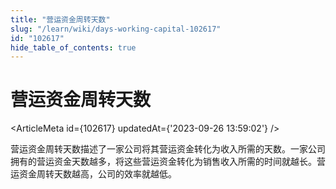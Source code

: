 ```yaml
---
title: "营运资金周转天数"
slug: "/learn/wiki/days-working-capital-102617"
id: "102617"
hide_table_of_contents: true
---
```



# 营运资金周转天数

<ArticleMeta id={102617} updatedAt={'2023-09-26 13:59:02'} />
<div className='border-solid border-b border-t-0 my-4 border-[var(--ifm-color-gray-300)]' />

营运资金周转天数描述了一家公司将其营运资金转化为收入所需的天数。一家公司拥有的营运资金天数越多，将这些营运资金转化为销售收入所需的时间就越长。营运资金周转天数越高，公司的效率就越低。
